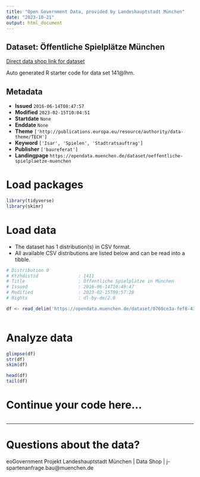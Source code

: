 ```yaml
---
title: "Open Government Data, provided by Landeshauptstadt München"
date: "2023-10-21"
output: html_document
---
```


## Dataset: Öffentliche Spielplätze München

[Direct data shop link for dataset](https://opendata.muenchen.de/dataset/oeffentliche-spielplaetze-muenchen)

Auto generated R starter code for data set 141@lhm.

## Metadata

- **Issued** `2016-06-14T08:47:57`
- **Modified** `2023-02-15T10:04:51`
- **Startdate** `None`
- **Enddate** `None`
- **Theme** `['http://publications.europa.eu/resource/authority/data-theme/TECH']`
- **Keyword** `['Isar', 'Spielen', 'Stadtratsauftrag']`
- **Publisher** `['baureferat']`
- **Landingpage** `https://opendata.muenchen.de/dataset/oeffentliche-spielplaetze-muenchen`


# Load packages

```r

library(tidyverse)
library(skimr)

```

# Load data

-   The dataset has 1 distribution(s) in CSV format.
-   All available CSV distributions are listed below and can be read into a tibble.

```r

# Distribution 0
# Ktzhdistid               : 1411
# Title                    : Öffentliche Spielplätze in München
# Issued                   : 2016-06-14T10:49:47
# Modified                 : 2023-02-15T09:57:28
# Rights                   : dl-by-de/2.0

df <- read_delim('https://opendata.muenchen.de/dataset/0760ce3a-fef8-43e4-888f-8cc92fdf56de/resource/845ce3bd-ea80-4623-b51d-a30680175c22/download/spielplaetze_2b_2.csv')



```

# Analyze data

```r

glimpse(df)
str(df)
skim(df)

head(df)
tail(df)

```

# Continue your code here...

```r

```

------------------------------------------------------------------------

# Questions about the data?

eoGovernment Projekt Landeshauptstadt München | Data Shop | j-spartenanfrage.bau@muenchen.de
